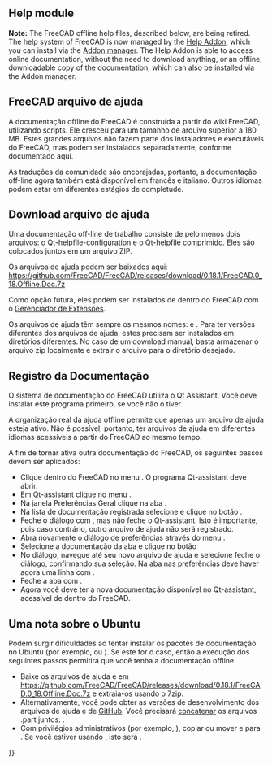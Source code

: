 <languages/>
{{TOCright}}

==Help module==

'''Note:''' The FreeCAD offline help files, described below, are being retired. The help system of FreeCAD is now managed by the [https://github.com/yorikvanhavre/FreeCAD-Help Help Addon], which you can install via the [[Std_AddonMgr|Addon manager]]. The Help Addon is able to access online documentation, without the need to download anything, or an offline, downloadable copy of the documentation, which can also be installed via the Addon manager.

==FreeCAD arquivo de ajuda==

<div class="mw-translate-fuzzy">
A documentação offline do FreeCAD é construída a partir do wiki FreeCAD, utilizando scripts. Ele cresceu para um tamanho de arquivo superior a 180 MB. Estes grandes arquivos não fazem parte dos instaladores e executáveis do FreeCAD, mas podem ser instalados separadamente, conforme documentado aqui.
</div>

As traduções da comunidade são encorajadas, portanto, a documentação off-line agora também está disponível em francês e italiano. Outros idiomas podem estar em diferentes estágios de completude.

==Download arquivo de ajuda==

Uma documentação off-line de trabalho consiste de pelo menos dois arquivos: {{FileName|freecad.qhc}} o Qt-helpfile-configuration e {{FileName|freecad.qch}} o Qt-helpfile comprimido. Eles são colocados juntos em um arquivo ZIP.

<div class="mw-translate-fuzzy">
Os arquivos de ajuda podem ser baixados aqui: https://github.com/FreeCAD/FreeCAD/releases/download/0.18.1/FreeCAD.0_18.Offline.Doc.7z
</div>

<div class="mw-translate-fuzzy">
Como opção futura, eles podem ser instalados de dentro do FreeCAD com o [[Std_AddonMgr/pt-br|Gerenciador de Extensões]].
</div>

Os arquivos de ajuda têm sempre os mesmos nomes: {{FileName|freecad.qhc}} e {{FileName|freecad.qch}}. Para ter versões diferentes dos arquivos de ajuda, estes precisam ser instalados em diretórios diferentes. No caso de um download manual, basta armazenar o arquivo zip localmente e extrair o arquivo para o diretório desejado.

==Registro da Documentação==

O sistema de documentação do FreeCAD utiliza o Qt Assistant. Você deve instalar este programa primeiro, se você não o tiver.

A organização real da ajuda offline permite que apenas um arquivo de ajuda esteja ativo. Não é possível, portanto, ter arquivos de ajuda em diferentes idiomas acessíveis a partir do FreeCAD ao mesmo tempo.

A fim de tornar ativa outra documentação do FreeCAD, os seguintes passos devem ser aplicados:

* Clique dentro do FreeCAD no menu {{MenuCommand|Ajuda → Ajuda}}. O programa Qt-assistant deve abrir.
* Em Qt-assistant clique no menu {{MenuCommand|Editar → preferências}}.
* Na janela Preferências Geral clique na aba {{MenuCommand|Documento}}.
* Na lista de documentação registrada selecione {{incode|org.freecad.usermanual}} e clique no botão {{Button|Remover}}.
* Feche o diálogo com {{Button|OK}}, mas não feche o Qt-assistant. Isto é importante, pois caso contrário, outro arquivo de ajuda não será registrado.
* Abra novamente o diálogo de preferências através do menu {{MenuCommand|Editar → preferências}}.
* Selecione a documentação da aba e clique no botão {{Button|Add...}}
* No diálogo, navegue até seu novo arquivo de ajuda e selecione {{FileName|freecad.qch}} feche o diálogo, confirmando sua seleção. Na aba {{MenuCommand|Documento}} nas preferências deve haver agora uma linha com {{incode|org.freecad.usermanual}}.
* Feche a aba {{MenuCommand|Preferências}} com {{Button|OK}}. 
* Agora você deve ter a nova documentação disponível no Qt-assistant, acessível de dentro do FreeCAD.

<div class="mw-translate-fuzzy">
==Uma nota sobre o Ubuntu==
Podem surgir dificuldades ao tentar instalar os pacotes de documentação no Ubuntu (por exemplo, {{incode|freecad-doc}} ou {{incode|freecad-daily-doc}}). Se este for o caso, então a execução dos seguintes passos permitirá que você tenha a documentação offline.
* Baixe os arquivos de ajuda {{FileName|freecad.qhc}} e {{FileName|freecad.qch}} em https://github.com/FreeCAD/FreeCAD/releases/download/0.18.1/FreeCAD.0_18.Offline.Doc.7z e extraia-os usando o 7zip. 
* Alternativamente, você pode obter as versões de desenvolvimento dos arquivos de ajuda {{FileName|freecad.qhc}} e {{FileName|freecad.qch}} de [https://github.com/FreeCAD/FreeCAD/tree/master/src/Doc GitHub]. Você precisará [http://man7.org/linux/man-pages/man1/cat.1.html concatenar] os arquivos .part juntos: {{incode|cat freecad.qch.part00 freecad.qch.part01 freecad.qch.part02 freecad.qch.part03 > freecad.qch}}.
* Com privilégios administrativos (por exemplo, {{incode|sudo}}), copiar ou mover {{FileName|freecad.qhc}} e {{FileName|freecad.qch}} para {{FileName|/usr/share/doc/freecad-doc/}}. Se você estiver usando {{incode|freecad-daily}}, isto será {{FileName|/usr/share/doc/freecad-daily-doc/}}.
</div>


{{Userdocnavi{{#translation:}}}}